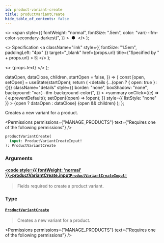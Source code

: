 ```yaml
---
id: product-variant-create
title: productVariantCreate
hide_table_of_contents: false
---
```


  <>
    <span
      style={{
        fontWeight: "normal",
        fontSize: ".5em",
        color: "var(--ifm-color-secondary-darkest)",
      }}
    >
      &nbsp;●&nbsp;
    </span>
  </>
);

  <>
    Specification
    <a
      className="link"
      style={{ fontSize: "1.5em", paddingLeft: "4px" }}
      target="\_blank"
      href={props.url}
      title={"Specified by " + props.url}
    >
      ⎘
    </a>
  </>
);

  <>
    <span className={props.class}>{props.text}</span>
  </>
);


  dataOpen,
  dataClose,
  children,
  startOpen = false,
}) => {
  const [open, setOpen] = useState(startOpen);
  return (
    <details
      {...(open ? { open: true } : {})}
      className="details"
      style={{
        border: "none",
        boxShadow: "none",
        background: "var(--ifm-background-color)",
      }}
    >
      <summary
        onClick={(e) => {
          e.preventDefault();
          setOpen((open) => !open);
        }}
        style={{ listStyle: "none" }}
      >
        {open ? dataOpen : dataClose}
      </summary>
      {open && children}
    </details>
  );
};

Creates a new variant for a product.

<Permissions
  permissions={"MANAGE_PRODUCTS"}
  text={"Requires one of the following permissions"}
/>

```graphql
productVariantCreate(
  input: ProductVariantCreateInput!
): ProductVariantCreate
```

### Arguments

#### [<code style={{ fontWeight: 'normal' }}>productVariantCreate.<b>input</b></code>](#)<Bullet />[`ProductVariantCreateInput!`](../../../api-reference/products/inputs/product-variant-create-input) <Badge class="badge badge--secondary" text="non-null"/> <Badge class="badge badge--secondary" text="input"/>

> Fields required to create a product variant.

### Type

#### [`ProductVariantCreate`](../../../api-reference/products/objects/product-variant-create) <Badge class="badge badge--secondary" text="object"/>

> Creates a new variant for a product.

<Permissions
  permissions={"MANAGE_PRODUCTS"}
  text={"Requires one of the following permissions"}
/>

